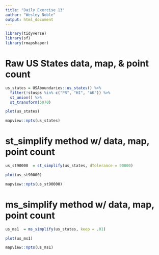 ```yaml
---
title: "Daily Exercise 13"
author: "Wesley Noble"
output: html_document
---
```


```r

library(tidyverse)
library(sf)
library(rmapshaper)

```

# Raw US States data, map, & point count

```r
us_states = USAboundaries::us_states() %>%
  filter(!stusps %in% c("PR", "HI", "AK")) %>% 
  st_union() %>% 
  st_transform(5070)

plot(us_states)

mapview::npts(us_states)

```

# st_simplify method w/ data, map, point count

```r

us_st90000  = st_simplify(us_states, dTolerance = 90000)

plot(us_st90000)

mapview::npts(us_st90000)

```

# ms_simplify method w/ data, map, point count

```r

us_ms1  = ms_simplify(us_states, keep = .01)

plot(us_ms1)

mapview::npts(us_ms1)

```

